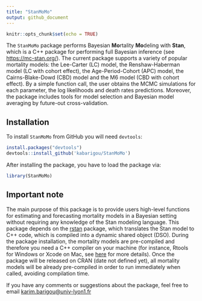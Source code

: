 ```yaml
---
title: "StanMoMo"
output: github_document
---
```


```r
knitr::opts_chunk$set(echo = TRUE)
```

The `StanMoMo` package performs Bayesian **Mo**rtality **Mo**deling with **Stan**, which is a C++ package for performing full Bayesian inference (see <https://mc-stan.org/>). The current package supports a variety of popular mortality models: the Lee-Carter (LC) model, the Renshaw-Haberman model (LC with cohort effect), the Age-Period-Cohort (APC) model, the Cairns-Blake-Dowd (CBD) model and the M6 model (CBD with cohort effect). By a simple function call, the user obtains the MCMC simulations for each parameter, the log likelihoods and death rates predictions. Moreover, the package includes tools for model selection and Bayesian model averaging by future-out cross-validation.

## Installation

To install `StanMoMo` from GitHub you will need `devtools`:

``` r
install.packages("devtools")
devtools::install_github('kabarigou/StanMoMo')
```

After installing the package, you have to load the package via: 
```r
library(StanMoMo)
```

## Important note

The main purpose of this package is to provide users high-level functions for estimating and forecasting mortality models in a Bayesian setting without requiring any knowledge of the Stan modeling language. This package depends on the [rstan](https://mc-stan.org/rstan/) package, which translates the Stan model to C++ code, which is compiled into a dynamic shared object (DSO). During the package installation, the mortality models are pre-compiled and therefore you need a C++ compiler on your machine (for instance, Rtools for Windows or Xcode on Mac, see [here](https://github.com/stan-dev/rstan/wiki/RStan-Getting-Started) for more details). Once the package will be released on CRAN (date not defined yet), all mortality models will be already pre-compiled in order to run immediately when called, avoiding compilation time.

If you have any comments or suggestions about the package, feel free to email <karim.barigou@univ-lyon1.fr>






